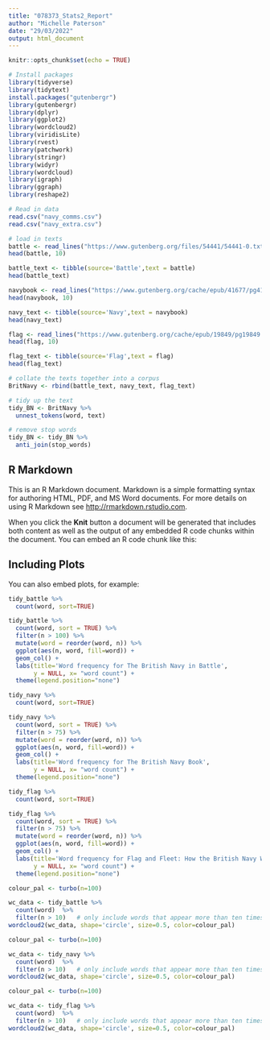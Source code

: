 ```yaml
---
title: "078373_Stats2_Report"
author: "Michelle Paterson"
date: "29/03/2022"
output: html_document
---
```


```r
knitr::opts_chunk$set(echo = TRUE)
```

```r
# Install packages
library(tidyverse)
library(tidytext)
install.packages("gutenbergr")
library(gutenbergr)
library(dplyr)
library(ggplot2)
library(wordcloud2)
library(viridisLite)
library(rvest)
library(patchwork)
library(stringr)
library(widyr)
library(wordcloud)
library(igraph)
library(ggraph)
library(reshape2)
```

```r
# Read in data
read.csv("navy_comms.csv")
read.csv("navy_extra.csv")

# load in texts
battle <- read_lines("https://www.gutenberg.org/files/54441/54441-0.txt", skip = 214)
head(battle, 10)

battle_text <- tibble(source='Battle',text = battle)
head(battle_text)

navybook <- read_lines("https://www.gutenberg.org/cache/epub/41677/pg41677.txt", skip = 264)
head(navybook, 10)

navy_text <- tibble(source='Navy',text = navybook)
head(navy_text)

flag <- read_lines("https://www.gutenberg.org/cache/epub/19849/pg19849.txt", skip = 426)
head(flag, 10)

flag_text <- tibble(source='Flag',text = flag)
head(flag_text)

# collate the texts together into a corpus
BritNavy <- rbind(battle_text, navy_text, flag_text)

# tidy up the text 
tidy_BN <- BritNavy %>%
  unnest_tokens(word, text)

# remove stop words
tidy_BN <- tidy_BN %>%
  anti_join(stop_words)
```



## R Markdown

This is an R Markdown document. Markdown is a simple formatting syntax for authoring HTML, PDF, and MS Word documents. For more details on using R Markdown see <http://rmarkdown.rstudio.com>.

When you click the **Knit** button a document will be generated that includes both content as well as the output of any embedded R code chunks within the document. You can embed an R code chunk like this:


## Including Plots

You can also embed plots, for example:

```r
tidy_battle %>%
  count(word, sort=TRUE)

```

```r
tidy_battle %>%
  count(word, sort = TRUE) %>%
  filter(n > 100) %>%
  mutate(word = reorder(word, n)) %>%
  ggplot(aes(n, word, fill=word)) +
  geom_col() +
  labs(title='Word frequency for The British Navy in Battle',
       y = NULL, x= "word count") +
  theme(legend.position="none")
```

```r
tidy_navy %>%
  count(word, sort=TRUE)
```
```r
tidy_navy %>%
  count(word, sort = TRUE) %>%
  filter(n > 75) %>%
  mutate(word = reorder(word, n)) %>%
  ggplot(aes(n, word, fill=word)) +
  geom_col() +
  labs(title='Word frequency for The British Navy Book',
       y = NULL, x= "word count") +
  theme(legend.position="none")
```
```r
tidy_flag %>%
  count(word, sort=TRUE)
```

```r
tidy_flag %>%
  count(word, sort = TRUE) %>%
  filter(n > 75) %>%
  mutate(word = reorder(word, n)) %>%
  ggplot(aes(n, word, fill=word)) +
  geom_col() +
  labs(title='Word frequency for Flag and Fleet: How the British Navy Won the Freedom of the Seas',
       y = NULL, x= "word count") +
  theme(legend.position="none")
```

```r
colour_pal <- turbo(n=100)

wc_data <- tidy_battle %>%
  count(word)  %>%
  filter(n > 10)   # only include words that appear more than ten times
wordcloud2(wc_data, shape='circle', size=0.5, color=colour_pal)
```

```r
colour_pal <- turbo(n=100)

wc_data <- tidy_navy %>%
  count(word)  %>%
  filter(n > 10)   # only include words that appear more than ten times
wordcloud2(wc_data, shape='circle', size=0.5, color=colour_pal)
```

```r
colour_pal <- turbo(n=100)

wc_data <- tidy_flag %>%
  count(word)  %>%
  filter(n > 10)   # only include words that appear more than ten times
wordcloud2(wc_data, shape='circle', size=0.5, color=colour_pal)
```







